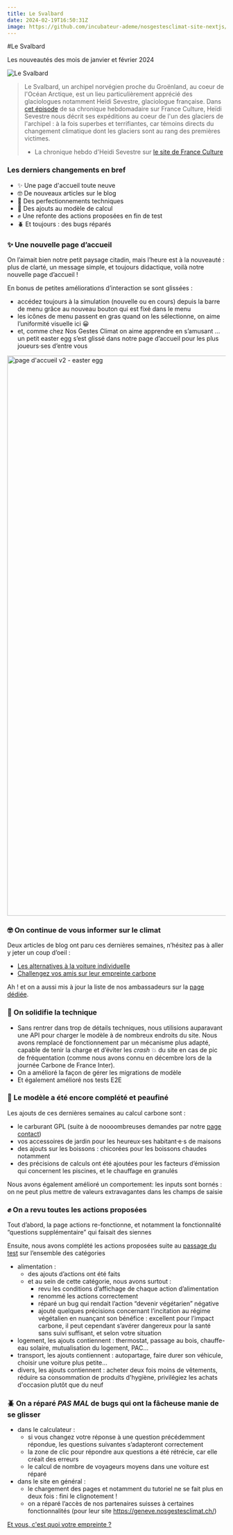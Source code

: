 ```yaml
---
title: Le Svalbard
date: 2024-02-19T16:50:31Z
image: https://github.com/incubateur-ademe/nosgestesclimat-site-nextjs/assets/144152881/db0bec84-5cc2-4123-b990-d434f1234545
---
```


#Le Svalbard

Les nouveautés des mois de janvier et février 2024

![Le Svalbard](https://github.com/incubateur-ademe/nosgestesclimat-site-nextjs/assets/144152881/db0bec84-5cc2-4123-b990-d434f1234545)

> Le Svalbard, un archipel norvégien proche du Groënland, au coeur de l'Océan Arctique, est un lieu particulièrement apprécié des glaciologues notamment Heïdi Sevestre, glaciologue française.
> Dans [cet épisode](https://www.radiofrance.fr/franceculture/podcasts/le-biais-d-heidi-sevestre/voyage-a-l-interieur-d-un-glacier-4570455) de sa chronique hebdomadaire sur France Culture, Heïdi Sevestre nous décrit ses expéditions au coeur de l'un des glaciers de l'archipel : à la fois superbes et terrifiantes, car témoins directs du changement climatique dont les glaciers sont au rang des premières victimes.
> - La chronique hebdo d'Heidi Sevestre sur [le site de France Culture](https://www.radiofrance.fr/franceculture/podcasts/le-biais-d-heidi-sevestre)


### Les derniers changements en bref

- ✨ Une page d'accueil toute neuve
- 🤓 De nouveaux articles sur le blog
- 🧱 Des perfectionnements techniques
- 🧮 Des ajouts au modèle de calcul
- ✊ Une refonte des actions proposées en fin de test
- 🪲 Et toujours : des bugs réparés

### ✨ Une nouvelle page d’accueil

On l’aimait bien notre petit paysage citadin, mais l’heure est à la nouveauté : plus de clarté, un message simple, et toujours didactique, voilà notre nouvelle page d’accueil ! 

En bonus de petites améliorations d’interaction se sont glissées : 

- accédez toujours à la simulation (nouvelle ou en cours) depuis la barre de menu grâce au nouveau bouton qui est fixé dans le menu
- les icônes de menu passent en gras quand on les sélectionne, on aime l’uniformité visuelle ici 😀
- et, comme chez Nos Gestes Climat on aime apprendre en s’amusant … un petit easter egg s’est glissé dans notre page d’accueil pour les plus joueurs·ses d’entre vous

<img width="1288" alt="page d'accueil v2 - easter egg" src="https://github.com/incubateur-ademe/nosgestesclimat-site/assets/144152881/71316ff6-4b90-4bab-a7f0-ab26a5d64694">

### 🤓 On continue de vous informer sur le climat

Deux articles de blog ont paru ces dernières semaines, n’hésitez pas à aller y jeter un coup d’oeil : 

- [Les alternatives à la voiture individuelle](https://nosgestesclimat.fr/blog/alternatives-voiture-individuelle)
- [Challengez vos amis sur leur empreinte carbone](https://nosgestesclimat.fr/blog/challenge-tes-amis)

Ah ! et on a aussi mis à jour la liste de nos ambassadeurs sur la [page dédiée](https://nosgestesclimat.fr/ambassadeurs).

### 🧱 On solidifie la technique

- Sans rentrer dans trop de détails techniques, nous utilisions auparavant une API pour charger le modèle à de nombreux endroits du site. Nous avons remplacé de fonctionnement par un mécanisme plus adapté, capable de tenir la charge et d’éviter les *crash* 💥 du site en cas de pic de fréquentation (comme nous avons connu en décembre lors de la journée Carbone de France Inter).
- On a amélioré la façon de gérer les migrations de modèle
- Et également amélioré nos tests E2E

### 🧮 Le modèle a été encore complété et peaufiné

Les ajouts de ces dernières semaines au calcul carbone sont : 

- le carburant GPL (suite à de noooombreuses demandes par notre [page contact](https://nosgestesclimat.fr/contact))
- vos accessoires de jardin pour les heureux·ses habitant·e·s de maisons
- des ajouts sur les boissons : chicorées pour les boissons chaudes notamment
- des précisions de calculs ont été ajoutées pour les facteurs d’émission qui concernent les piscines, et le chauffage en granulés

Nous avons également amélioré un comportement: les inputs sont bornés : on ne peut plus mettre de valeurs extravagantes dans les champs de saisie

### ✊ On a revu toutes les actions proposées

Tout d’abord, la page actions re-fonctionne, et notamment la fonctionnalité “questions supplémentaire” qui faisait des siennes

Ensuite, nous avons complété les actions proposées suite au [passage du test](https://nosgestesclimat.fr/simulateur/bilan?mtm_campaign=nouveautes-simu) sur l’ensemble des catégories 

- alimentation :
    - des ajouts d’actions ont été faits
    - et au sein de cette catégorie, nous avons surtout :
        - revu les conditions d’affichage de chaque action d’alimentation
        - renommé les actions correctement
        - réparé un bug qui rendait l’action “devenir végétarien” négative
        - ajouté quelques précisions concernant l’incitation au régime végétalien en nuançant son bénéfice : excellent pour l’impact carbone, il peut cependant s’avérer dangereux pour la santé sans suivi suffisant, et selon votre situation
- logement, les ajouts contiennent : thermostat, passage au bois, chauffe-eau solaire, mutualisation du logement, PAC…
- transport, les ajouts contiennent : autopartage, faire durer son véhicule, choisir une voiture plus petite…
- divers, les ajouts contiennent : acheter deux fois moins de vêtements, réduire sa consommation de produits d'hygiène, privilégiez les achats d'occasion plutôt que du neuf

### 🪲 On a réparé *PAS MAL* de bugs qui ont la fâcheuse manie de se glisser

- dans le calculateur :
    - si vous changez votre réponse à une question précédemment répondue, les questions suivantes s’adapteront correctement
    - la zone de clic pour répondre aux questions a été rétrécie, car elle créait des erreurs
    - le calcul de nombre de voyageurs moyens dans une voiture est réparé
- dans le site en général :
    - le chargement des pages et notamment du tutoriel ne se fait plus en deux fois : fini le clignotement !
    - on a réparé l’accès de nos partenaires suisses à certaines fonctionnalités (pour leur site https://geneve.nosgestesclimat.ch/)


<div className="text-center">
  <a
    href="https://nosgestesclimat.fr/simulateur/bilan?mtm_campaign=nouveautes-simu"
    className="focus:ring-offset-3 transition-color mx-auto inline-flex items-center whitespace-nowrap rounded-md border-2 border-primary-700 bg-primary-700 !p-4 font-bold !text-white no-underline shadow-sm transition-colors transition-colors hover:bg-primary-700 hover:text-white focus:outline-none focus:ring-2 focus:ring-primary-700 aria-disabled:opacity-50">
    Et vous, c'est quoi votre empreinte ? 
  </a>
</div>
